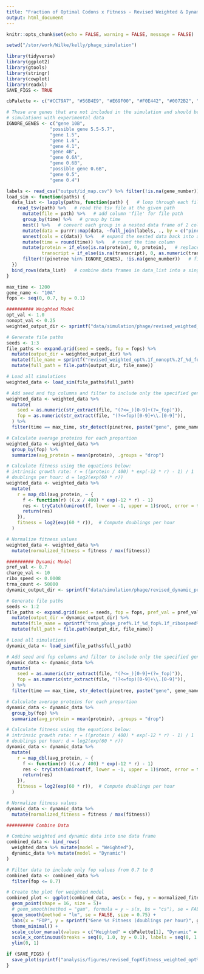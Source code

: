 ```yaml
---
title: "Fraction of Optimal Codons x Fitness - Revised Weighted & Dynamic"
output: html_document
---
```


```r
knitr::opts_chunk$set(echo = FALSE, warning = FALSE, message = FALSE)

setwd("/stor/work/Wilke/kelly/phage_simulation")

library(tidyverse)
library(ggplot2)
library(gtools)
library(stringr)
library(cowplot)
library(readxl)
SAVE_FIGS <- TRUE

cbPalette <- c("#CC79A7", "#56B4E9", "#E69F00", "#F0E442", "#0072B2", "#D55E00", "#009E73", "#999999")

# These are genes that are not included in the simulation and should be removed before comparing
# simulations with experimental data
IGNORE_GENES <- c("gene 10B",
                "possible gene 5.5-5.7",
                "gene 1.5",
                "gene 1.6",
                "gene 4.1",
                "gene 4B",
                "gene 0.6A",
                "gene 0.6B",
                "possible gene 0.6B",
                "gene 0.5",
                "gene 0.4")
```

```r
labels <- read_csv("output/id_map.csv") %>% filter(!is.na(gene_number))
load_sim <- function(paths) {
  data_list <- lapply(paths, function(path) {   # loop through each file path in paths
    read_tsv(path) %>%   # read the tsv file at the given path
      mutate(file = path) %>%   # add column 'file' for file path
      group_by(time) %>%   # group by time
      nest() %>%   # convert each group in a nested data frame of 2 columns: time and data (all the rows for that time point)
      mutate(data = purrr::map(data, ~full_join(labels, ., by = c("pinetree" = "species")))) %>%   # join with the labels data frame
      unnest(cols = c(data)) %>%   # expand the nested data back into a flat data frame
      mutate(time = round(time)) %>%   # round the time column
      mutate(protein = if_else(is.na(protein), 0, protein),   # replace missing protein and transcript values with 0
             transcript = if_else(is.na(transcript), 0, as.numeric(transcript))) %>%
      filter(!(pinetree %in% IGNORE_GENES), !is.na(gene_number))   # filter out unwanted genes
  })
  bind_rows(data_list)   # combine data frames in data_list into a single data frame
}
```

```r
max_time <- 1200
gene_name <- "10A"
fops <- seq(0, 0.7, by = 0.1)

########## Weighted Model
opt_val <- 1.0
nonopt_val <- 0.25
weighted_output_dir <- sprintf("data/simulation/phage/revised_weighted_opt%.1f_nonopt%.2f", opt_val, nonopt_val)

# Generate file paths
seeds <- 1:3
file_paths <- expand.grid(seed = seeds, fop = fops) %>%
  mutate(output_dir = weighted_output_dir) %>%
  mutate(file_name = sprintf("revised_weighted_opt%.1f_nonopt%.2f_%d_fop%.1f.tsv", opt_val, nonopt_val, seed, fop)) %>%
  mutate(full_path = file.path(output_dir, file_name))

# Load all simulations
weighted_data <- load_sim(file_paths$full_path)

# Add seed and fop columns and filter to include only the specified gene and max time
weighted_data <- weighted_data %>%
  mutate(
    seed = as.numeric(str_extract(file, "(?<=_)[0-9]+(?=_fop)")),
    fop = as.numeric(str_extract(file, "(?<=fop)[0-9]+\\.[0-9]")),
  ) %>%
  filter(time == max_time, str_detect(pinetree, paste("gene", gene_name)))

# Calculate average proteins for each proportion 
weighted_data <- weighted_data %>%
  group_by(fop) %>%  
  summarize(avg_protein = mean(protein), .groups = "drop")

# Calculate fitness using the equations below:
# intrinsic growth rate: r = ((protein / 400) * exp(-12 * r) - 1) / 1
# doublings per hour: d = log2(exp(60 * r))
weighted_data <- weighted_data %>%
  mutate(
    r = map_dbl(avg_protein, ~ {
      f <- function(r) ((.x / 400) * exp(-12 * r) - 1)
      res <- tryCatch(uniroot(f, lower = -1, upper = 1)$root, error = function(e) NA)
      return(res)
    }),
    fitness = log2(exp(60 * r)),  # Compute doublings per hour
  )

# Normalize fitness values
weighted_data <- weighted_data %>%
  mutate(normalized_fitness = fitness / max(fitness))

########## Dynamic Model
pref_val <- 0.7
charge_val <- 10
ribo_speed <- 0.0008
trna_count <- 50000
dynamic_output_dir <- sprintf("data/simulation/phage/revised_dynamic_pref%.1f_charge%d_ribospeed%.4f", pref_val, charge_val, ribo_speed)

# Generate file paths
seeds <- 1:2
file_paths <- expand.grid(seed = seeds, fop = fops, pref_val = pref_val, ribo_speed = ribo_speed, trna_count = trna_count) %>%
  mutate(output_dir = dynamic_output_dir) %>%
  mutate(file_name = sprintf("trna_phage_pref%.1f_%d_fop%.1f_ribospeed%.4f_trna%d.tsv", pref_val, seed, fop, ribo_speed, trna_count)) %>%
  mutate(full_path = file.path(output_dir, file_name))

# Load all simulations
dynamic_data <- load_sim(file_paths$full_path)

# Add seed and fop columns and filter to include only the specified gene and max time
dynamic_data <- dynamic_data %>%
  mutate(
    seed = as.numeric(str_extract(file, "(?<=_)[0-9]+(?=_fop)")),
    fop = as.numeric(str_extract(file, "(?<=fop)[0-9]+\\.[0-9]")),
  ) %>%
  filter(time == max_time, str_detect(pinetree, paste("gene", gene_name)))

# Calculate average proteins for each proportion
dynamic_data <- dynamic_data %>%
  group_by(fop) %>%  
  summarize(avg_protein = mean(protein), .groups = "drop")

# Calculate fitness using the equations below:
# intrinsic growth rate: r = ((protein / 400) * exp(-12 * r) - 1) / 1
# doublings per hour: d = log2(exp(60 * r))
dynamic_data <- dynamic_data %>%
  mutate(
    r = map_dbl(avg_protein, ~ {
      f <- function(r) ((.x / 400) * exp(-12 * r) - 1)
      res <- tryCatch(uniroot(f, lower = -1, upper = 1)$root, error = function(e) NA)
      return(res)
    }),
    fitness = log2(exp(60 * r)),  # Compute doublings per hour
  )

# Normalize fitness values
dynamic_data <- dynamic_data %>%
  mutate(normalized_fitness = fitness / max(fitness))

########## Combine Data

# Combine weighted and dynamic data into one data frame
combined_data <- bind_rows(
  weighted_data %>% mutate(model = "Weighted"),
  dynamic_data %>% mutate(model = "Dynamic")
)

# Filter data to include only fop values from 0.7 to 0
combined_data <- combined_data %>%
  filter(fop <= 0.7)
```

```r
# Create the plot for weighted model
combined_plot <- ggplot(combined_data, aes(x = fop, y = normalized_fitness, color = model)) +
  geom_point(shape = 16, size = 5)+
  # geom_smooth(method = "gam", formula = y ~ s(x, bs = "cs"), se = FALSE, size = 0.75) +
  geom_smooth(method = "lm", se = FALSE, size = 0.75) +
  labs(x = "FOP", y = sprintf("Gene %s Fitness (doublings per hour)", gene_name)) +
  theme_minimal() +
  scale_color_manual(values = c("Weighted" = cbPalette[1], "Dynamic" = cbPalette[2])) +
  scale_x_continuous(breaks = seq(0, 1.0, by = 0.1), labels = seq(0, 1.0, by = 0.1), trans = "reverse") +
  ylim(0, 1)

if (SAVE_FIGS) {
  save_plot(sprintf("analysis/figures/revised_fopXfitness_weighted_opt%.1f_nonopt%.2f_dynamic_ribospeed%.4f.pdf", opt_val, nonopt_val, ribo_speed), combined_plot, base_width = 10, base_height = 8)
}
```
